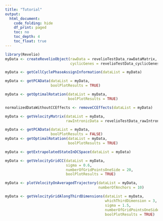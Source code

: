 ```yaml
---
title: "Tutorial"
output:
  html_document:
    code_folding: hide
    df_print: paged
    toc: no
    toc_depth: 4
    toc_float: true
---
```


```r
library(Revelio)
myData <- createRevelioObject(rawData = revelioTestData_rawDataMatrix,
                              cyclicGenes = revelioTestData_cyclicGenes)
```

```r
myData <- getCellCyclePhaseAssignInformation(dataList = myData)
```

```r
myData <- getPCAData(dataList = myData,
                     boolPlotResults = TRUE)
```

```r
myData <- getOptimalRotation(dataList = myData,
                             boolPlotResults = TRUE)
```

```r
normalizedDataWithoutCCEffects <- removeCCEffects(dataList = myData)
```

```r
myData <- getVelocityMatrix(dataList = myData,
                            rawIntronicData = revelioTestData_rawIntronicMatrix)
```

```r
myData <- getPCAData(dataList = myData,
                     boolPlotResults = FALSE)
myData <- getOptimalRotation(dataList = myData,
                             boolPlotResults = TRUE)
```

```r
myData <- getExtrapolatedStateInDCSpace(dataList = myData)
```

```r
myData <- getVelocityGridCC(dataList = myData,
                            sigma = 0.6,
                            numberOfGridPointsOneSide = 20,
                            boolPlotResults = TRUE)
```

```r
myData <- plotVelocityOnAveragedTrajectory(dataList = myData,
                                           numberOfAnchors = 10)
```

```r
myData <- getVelocityGridAlongThirdDimensions(dataList = myData,
                                              whichThirdDimension = 3,
                                              sigma = 1.5,
                                              numberOfGridPointsOneSide = 20,
                                              boolPlotResults = TRUE)
```

